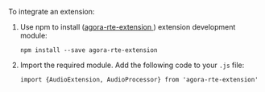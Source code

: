 <PlatformWrapper platform="web">

To integrate an extension:

1. Use npm to install ([agora-rte-extension ](https://www.npmjs.com/package/agora-rte-extension)) extension development module:

   ```
   npm install --save agora-rte-extension
   ```

2. Import the required module. Add the following code to your `.js` file:

   ```
   import {AudioExtension, AudioProcessor} from 'agora-rte-extension'
   ```

</PlatformWrapper>
